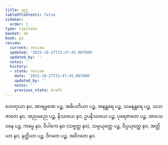 ```yaml
---
title: သုဒ္ဓ
tableOfContents: false
sidebar:
  order: 1
type: tipitaka
basket: ab
book: p2
review:
  current: review
  updated: '2025-10-27T21:47:45.097608'
  updated_by: ''
  notes: ''
  history:
  - state: review
    date: '2025-10-27T21:47:45.097608'
    updated_by: ''
    notes: ''
    previous_state: draft
---
```



<ReviewStatus review={frontmatter.review} showDetails={true} />

<HypothesisAnnotation frontmatter={frontmatter} />

<DynamicBreadcrumb />

<Division number="322" book="p2" e="ch" v="38" p="178">

<Paragraph number="3111" book="p2">
ဟေတုယာ နဝ, အာရမ္မဏေ ပဉ္စ, အဓိပတိယာ ပဉ္စ, အနန္တရေ ပဉ္စ, သမနန္တရေ ပဉ္စ, သဟဇာတေ နဝ, အညမညေ ပဉ္စ, နိဿယေ နဝ, ဥပနိဿယေ ပဉ္စ, ပုရေဇာတေ ပဉ္စ, အာသေဝနေ ပဉ္စ, ကမ္မေ နဝ, ဝိပါကေ နဝ (သဗ္ဗတ္ထ နဝ), သမ္ပယုတ္တေ ပဉ္စ, ဝိပ္ပယုတ္တေ နဝ, အတ္ထိယာ နဝ, နတ္ထိယာ ပဉ္စ, ဝိဂတေ ပဉ္စ, အဝိဂတေ နဝ.
</Paragraph>
</Division>